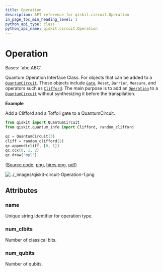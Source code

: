 ```yaml
---
title: Operation
description: API reference for qiskit.circuit.Operation
in_page_toc_min_heading_level: 1
python_api_type: class
python_api_name: qiskit.circuit.Operation
---
```


# Operation

<Class id="qiskit.circuit.Operation" github="https://github.com/qiskit/qiskit/tree/stable/0.23/qiskit/circuit/operation.py" signature="Operation">
  Bases: `abc.ABC`

  Quantum Operation Interface Class. For objects that can be added to a [`QuantumCircuit`](qiskit.circuit.QuantumCircuit "qiskit.circuit.QuantumCircuit"). These objects include [`Gate`](qiskit.circuit.Gate "qiskit.circuit.Gate"), `Reset`, `Barrier`, `Measure`, and operators such as [`Clifford`](qiskit.quantum_info.Clifford "qiskit.quantum_info.Clifford"). The main purpose is to add an [`Operation`](#qiskit.circuit.Operation "qiskit.circuit.Operation") to a [`QuantumCircuit`](qiskit.circuit.QuantumCircuit "qiskit.circuit.QuantumCircuit") without synthesizing it before the transpilation.

  **Example**

  Add a Clifford and a Toffoli gate to a QuantumCircuit.

  ```python
  from qiskit import QuantumCircuit
  from qiskit.quantum_info import Clifford, random_clifford

  qc = QuantumCircuit(3)
  cliff = random_clifford(2)
  qc.append(cliff, [0, 1])
  qc.ccx(0, 1, 2)
  qc.draw('mpl')
  ```

  ([Source code](qiskit-circuit-Operation-1.py), [png](qiskit-circuit-Operation-1.png), [hires.png](qiskit-circuit-Operation-1.hires.png), [pdf](qiskit-circuit-Operation-1.pdf))

  ![../\_images/qiskit-circuit-Operation-1.png](/images/api/qiskit/0.40/qiskit-circuit-Operation-1.png)

  ## Attributes

  ### name

  <Attribute id="qiskit.circuit.Operation.name" name="name">
    Unique string identifier for operation type.
  </Attribute>

  ### num\_clbits

  <Attribute id="qiskit.circuit.Operation.num_clbits" name="num_clbits">
    Number of classical bits.
  </Attribute>

  ### num\_qubits

  <Attribute id="qiskit.circuit.Operation.num_qubits" name="num_qubits">
    Number of qubits.
  </Attribute>
</Class>

